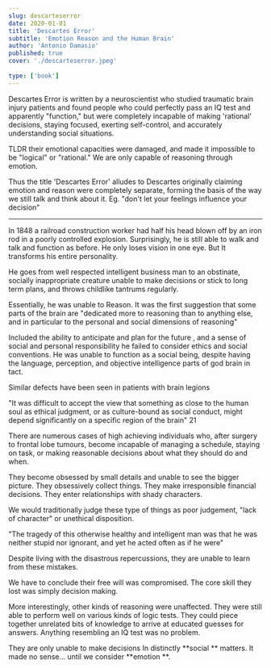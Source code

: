 ```yaml
---
slug: descarteserror
date: 2020-01-01
title: 'Descartes Error'
subtitle: 'Emotion Reason and the Human Brain'
author: 'Antonio Damasio'
published: true
cover: './descarteserror.jpeg'
 
type: ['book']
---
```


Descartes Error is written by a neuroscientist who studied traumatic brain injury patients and found people who could perfectly pass an IQ test and apparently "function," but were completely incapable of making 'rational' decisions, staying focused, exerting self-control, and accurately understanding social situations.

TLDR their emotional capacities were damaged, and made it impossible to be "logical" or "rational." We are only capable of reasoning through emotion.

Thus the title 'Descartes Error' alludes to Descartes originally claiming emotion and reason were completely separate, forming the basis of the way we still talk and think about it. Eg. "don't let your feelings influence your decision"

---

In 1848 a railroad construction worker had half his head blown off by an iron rod in a poorly controlled explosion. Surprisingly, he is still able to walk and talk and function as before. He only loses vision in one eye. But It transforms his entire personality.

He goes from well respected intelligent business man to an obstinate, socially inappropriate creature unable to make decisions or stick to long term plans, and throws childlike tantrums regularly.

Essentially, he was unable to Reason. It was the first suggestion that some parts of the brain are "dedicated more to reasoning than to anything else, and in particular to the personal and social dimensions of reasoning"

Included the ability to anticipate and plan for the future , and a sense of social and personal responsibility 
he failed to consider ethics and social conventions. He was unable to function as a social being, despite having the language, perception, and objective intelligence parts of god brain in tact.  

Similar defects have been seen in patients with brain legions

"It was difficult to accept the view that something as close to the human soul as ethical judgment, or as culture-bound as social conduct, might depend significantly on a specific region of the brain" 21

There are numerous cases of high achieving individuals who, after surgery to frontal lobe tumours, become incapable of managing a schedule, staying on task, or making reasonable decisions about what they should do and when.

They become obsessed by small details and unable to see the bigger picture. They obsessively collect things. They make irresponsible financial decisions. They enter relationships with shady characters.
    
We would traditionally judge these type of things as poor judgement, "lack of character" or unethical disposition.

"The tragedy of this otherwise healthy and intelligent man was that he was neither stupid nor ignorant, and yet he acted often as if he were"

Despite living with the disastrous repercussions, they are unable to learn from these mistakes.

We have to conclude their free will was compromised. The core skill they lost was simply decision making.

More interestingly, other kinds of reasoning were unaffected. They were still able to perform well on various kinds of logic tests. They could piece together unrelated bits of knowledge to arrive at educated guesses for answers. Anything resembling an IQ test was no problem.

They are only unable to make decisions In distinctly **social ** matters. It made no sense... until we consider **emotion **.
